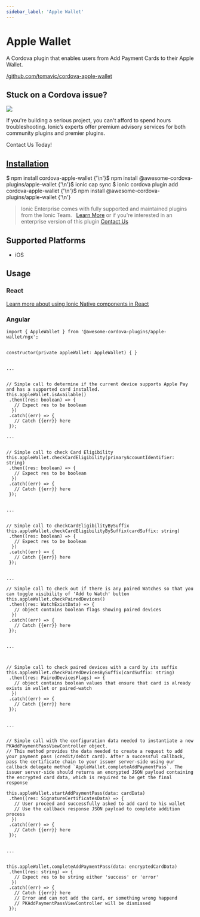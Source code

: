 ```yaml
---
sidebar_label: 'Apple Wallet'
---
```



# Apple Wallet

A Cordova plugin that enables users from Add Payment Cards to their Apple Wallet.

<p>
  <a href="https://github.com/tomavic/cordova-apple-wallet" target="_blank" rel="noopener" className="git-link">/github.com/tomavic/cordova-apple-wallet</a>
</p>

<h2>Stuck on a Cordova issue?</h2>
<DocsCard
  className="cordova-ee-card"
  header="Don't waste precious time on plugin issues."
  href="https://ionicframework.com/sales?product_of_interest=Ionic%20Native"
>
  <div>
    <img src="/docs/icons/native-cordova-bot.png" className="cordova-ee-img" />
    <p>If you're building a serious project, you can't afford to spend hours troubleshooting. Ionic’s experts offer premium advisory services for both community plugins and premier plugins.</p>
    <DocsButton className="native-ee-detail">Contact Us Today!</DocsButton>
  </div>
</DocsCard>

<h2 id="installation">
  <a href="#installation">Installation</a>
</h2>
<Tabs
  groupId="runtime"
  defaultValue="Capacitor"
  values={[
    { value: 'Capacitor', label: 'Capacitor' },
    { value: 'Cordova', label: 'Cordova' },
    { value: 'Enterprise', label: 'Enterprise' },
  ]}
>
  <TabItem value="Capacitor">
    <CodeBlock className="language-shell">
      $ npm install cordova-apple-wallet {'\n'}$ npm install @awesome-cordova-plugins/apple-wallet {'\n'}$ ionic cap
      sync
    </CodeBlock>
  </TabItem>
  <TabItem value="Cordova">
    <CodeBlock className="language-shell">
      $ ionic cordova plugin add cordova-apple-wallet {'\n'}$ npm install @awesome-cordova-plugins/apple-wallet {'\n'}
    </CodeBlock>
  </TabItem>
  <TabItem value="Enterprise">
    <blockquote>
      Ionic Enterprise comes with fully supported and maintained plugins from the Ionic Team. &nbsp;
      <a className="btn" href="https://ionic.io/docs/premier-plugins">Learn More</a> or if you're interested in an enterprise version of this plugin <a className="btn" href="https://ionicframework.com/sales?product_of_interest=Ionic%20Enterprise%20Engine">Contact Us</a>
    </blockquote>
  </TabItem>
</Tabs>

## Supported Platforms

- iOS

## Usage

### React

[Learn more about using Ionic Native components in React](../native-community.mdx#react)

### Angular

```tsx
import { AppleWallet } from '@awesome-cordova-plugins/apple-wallet/ngx';


constructor(private appleWallet: AppleWallet) { }


...


// Simple call to determine if the current device supports Apple Pay and has a supported card installed.
this.appleWallet.isAvailable()
 .then((res: boolean) => {
   // Expect res to be boolean
  })
 .catch((err) => {
   // Catch {{err}} here
 });

...


// Simple call to check Card Eligibility
this.appleWallet.checkCardEligibility(primaryAccountIdentifier: string)
 .then((res: boolean) => {
   // Expect res to be boolean
  })
 .catch((err) => {
   // Catch {{err}} here
 });


...


// Simple call to checkCardEligibilityBySuffix
this.appleWallet.checkCardEligibilityBySuffix(cardSuffix: string)
 .then((res: boolean) => {
   // Expect res to be boolean
  })
 .catch((err) => {
   // Catch {{err}} here
 });


...

// Simple call to check out if there is any paired Watches so that you can toggle visibility of 'Add to Watch' button
this.appleWallet.checkPairedDevices()
 .then((res: WatchExistData) => {
   // object contains boolean flags showing paired devices
  })
 .catch((err) => {
   // Catch {{err}} here
 });


...



// Simple call to check paired devices with a card by its suffix
this.appleWallet.checkPairedDevicesBySuffix(cardSuffix: string)
 .then((res: PairedDevicesFlags) => {
   // object contains boolean values that ensure that card is already exists in wallet or paired-watch
  })
 .catch((err) => {
   // Catch {{err}} here
 });


...


// Simple call with the configuration data needed to instantiate a new PKAddPaymentPassViewController object.
// This method provides the data needed to create a request to add your payment pass (credit/debit card). After a successful callback, pass the certificate chain to your issuer server-side using our callback delegate method `AppleWallet.completeAddPaymentPass`. The issuer server-side should returns an encrypted JSON payload containing the encrypted card data, which is required to be get the final response

this.appleWallet.startAddPaymentPass(data: cardData)
 .then((res: SignatureCertificatesData) => {
   // User proceed and successfully asked to add card to his wallet
   // Use the callback response JSON payload to complete addition process
  })
 .catch((err) => {
   // Catch {{err}} here
 });


...


this.appleWallet.completeAddPaymentPass(data: encryptedCardData)
 .then((res: string) => {
   // Expect res to be string either 'success' or 'error'
  })
 .catch((err) => {
   // Catch {{err}} here
   // Error and can not add the card, or something wrong happend
   // PKAddPaymentPassViewController will be dismissed
 });

```
